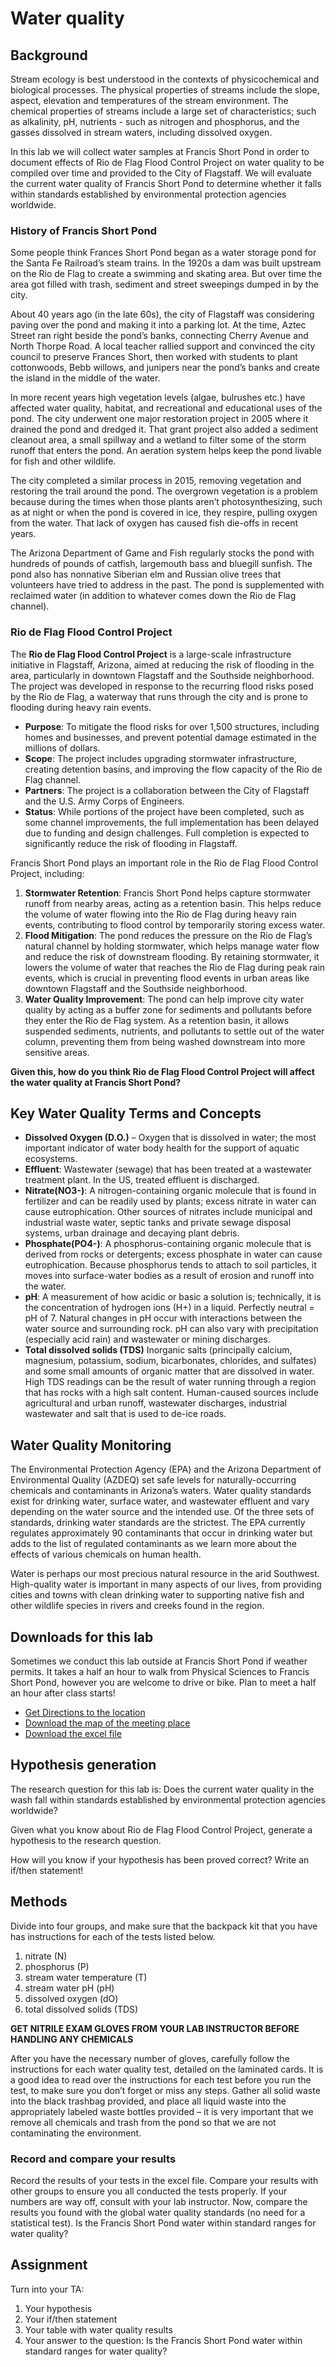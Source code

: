 # Water quality

## Background

Stream ecology is best understood in the contexts of physicochemical and biological processes.  The physical properties of streams include the slope, aspect, elevation and temperatures of the stream environment.  The chemical properties of streams include a large set of characteristics; such as alkalinity, pH, nutrients - such as nitrogen and phosphorus, and the gasses dissolved in stream waters, including dissolved oxygen. 
 
In this lab we will collect water samples at Francis Short Pond in order to document effects of Rio de Flag Flood Control Project on water quality to be compiled over time and provided to the City of Flagstaff. We will evaluate the current water quality of Francis Short Pond to determine whether it falls within standards established by environmental protection agencies worldwide.

### History of Francis Short Pond

Some people think Frances Short Pond began as a water storage pond for the Santa Fe Railroad's steam trains. In the 1920s a dam was built upstream on the Rio de Flag to create a swimming and skating area. But over time the area got filled with trash, sediment and street sweepings dumped in by the city.

About 40 years ago (in the late 60s), the city of Flagstaff was considering paving over the pond and making it into a parking lot. At the time, Aztec Street ran right beside the pond’s banks, connecting Cherry Avenue and North Thorpe Road. A local teacher rallied support and convinced the city council to preserve Frances Short, then worked with students to plant cottonwoods, Bebb willows, and junipers near the pond's banks and create the island in the middle of the water.

In more recent years high vegetation levels (algae, bulrushes etc.) have affected water quality, habitat, and recreational and educational uses of the pond. The city underwent one major restoration project in 2005 where it drained the pond and dredged it. That grant project also added a sediment cleanout area, a small spillway and a wetland to filter some of the storm runoff that enters the pond. An aeration system helps keep the pond livable for fish and other wildlife.

The city completed a similar process in 2015, removing vegetation and restoring the trail around the pond. The overgrown vegetation is a problem because during the times when those plants aren’t photosynthesizing, such as at night or when the pond is covered in ice, they respire, pulling oxygen from the water. That lack of oxygen has caused fish die-offs in recent years.

The Arizona Department of Game and Fish regularly stocks the pond with hundreds of pounds of catfish, largemouth bass and bluegill sunfish. The pond also has nonnative Siberian elm and Russian olive trees that volunteers have tried to address in the past. The pond is supplemented with reclaimed water (in addition to whatever comes down the Rio de Flag channel).

### Rio de Flag Flood Control Project

The **Rio de Flag Flood Control Project** is a large-scale infrastructure initiative in Flagstaff, Arizona, aimed at reducing the risk of flooding in the area, particularly in downtown Flagstaff and the Southside neighborhood. The project was developed in response to the recurring flood risks posed by the Rio de Flag, a waterway that runs through the city and is prone to flooding during heavy rain events.

- **Purpose**: To mitigate the flood risks for over 1,500 structures, including homes and businesses, and prevent potential damage estimated in the millions of dollars.
- **Scope**: The project includes upgrading stormwater infrastructure, creating detention basins, and improving the flow capacity of the Rio de Flag channel.
- **Partners**: The project is a collaboration between the City of Flagstaff and the U.S. Army Corps of Engineers.
- **Status**: While portions of the project have been completed, such as some channel improvements, the full implementation has been delayed due to funding and design challenges. Full completion is expected to significantly reduce the risk of flooding in Flagstaff.

Francis Short Pond plays an important role in the Rio de Flag Flood Control Project, including:

1. **Stormwater Retention**: Francis Short Pond helps capture stormwater runoff from nearby areas, acting as a retention basin. This helps reduce the volume of water flowing into the Rio de Flag during heavy rain events, contributing to flood control by temporarily storing excess water.
2. **Flood Mitigation**: The pond reduces the pressure on the Rio de Flag’s natural channel by holding stormwater, which helps manage water flow and reduce the risk of downstream flooding. By retaining stormwater, it lowers the volume of water that reaches the Rio de Flag during peak rain events, which is crucial in preventing flood events in urban areas like downtown Flagstaff and the Southside neighborhood.
3. **Water Quality Improvement**: The pond can help improve city water quality by acting as a buffer zone for sediments and pollutants before they enter the Rio de Flag system. As a retention basin, it allows suspended sediments, nutrients, and pollutants to settle out of the water column, preventing them from being washed downstream into more sensitive areas.

**Given this, how do you think Rio de Flag Flood Control Project will affect the water quality at Francis Short Pond?** 

## Key Water Quality Terms and Concepts

- **Dissolved Oxygen (D.O.)** – Oxygen that is dissolved in water; the most important indicator of water body health for the support of aquatic ecosystems. 
- **Effluent**: Wastewater (sewage) that has been treated at a wastewater treatment plant. In the US, treated effluent is discharged.
- **Nitrate(NO3-)**: A nitrogen-containing organic molecule that is found in fertilizer and can be readily used by plants; excess nitrate in water can cause eutrophication. Other sources of nitrates include municipal and industrial waste water, septic tanks and private sewage disposal systems, urban drainage and decaying plant debris.
- **Phosphate(PO4-)**: A phosphorus-containing organic molecule that is derived from rocks or detergents; excess phosphate in water can cause eutrophication. Because phosphorus tends to attach to soil particles, it moves into surface-water bodies as a result of erosion and runoff into the water. 
- **pH**: A measurement of how acidic or basic a solution is; technically, it is the concentration of hydrogen ions (H+) in a liquid. Perfectly neutral = pH of 7. Natural changes in pH occur with interactions between the water source and surrounding rock. pH can also vary with precipitation (especially acid rain) and wastewater or mining discharges. 
- **Total dissolved solids (TDS)** Inorganic salts (principally calcium, magnesium, potassium, sodium, bicarbonates, chlorides, and sulfates) and some small amounts of organic matter that are dissolved in water. High TDS readings can be the result of water running through a region that has rocks with a high salt content. Human-caused sources include agricultural and urban runoff, wastewater discharges, industrial wastewater and salt that is used to de-ice roads.

## Water Quality Monitoring

The Environmental Protection Agency (EPA) and the Arizona Department of Environmental Quality (AZDEQ) set safe levels for naturally-occurring chemicals and contaminants in Arizona’s waters.  Water quality standards exist for drinking water, surface water, and wastewater effluent and vary depending on the water source and the intended use. Of the three sets of standards, drinking water standards are the strictest.  The EPA currently regulates approximately 90 contaminants that occur in drinking water but adds to the list of regulated contaminants as we learn more about the effects of various chemicals on human health.
 
Water is perhaps our most precious natural resource in the arid Southwest.  High-quality water is important in many aspects of our lives, from providing cities and towns with clean drinking water to supporting native fish and other wildlife species in rivers and creeks found in the region.
  
## Downloads for this lab

Sometimes we conduct this lab outside at Francis Short Pond if weather permits. It takes a half an hour to walk from Physical Sciences to Francis Short Pond, however you are welcome to drive or bike. Plan to meet a half an hour after class starts!

- [Get Directions to the location](https://maps.app.goo.gl/Y7CphVYJcHtXbeJe9)
- [Download the map of the meeting place](https://drive.google.com/uc?export=download&id=1BGRB2hnSc7O_xM7g68wryQDFgTO3Sd4t)
- [Download the excel file](https://docs.google.com/spreadsheets/d/19m-QEhLQ0SBdH81q0OG5gQtrhm1Z0C8x/export?format=xlsx) 

## Hypothesis generation

The research question for this lab is: Does the current water quality in the wash fall within standards established by environmental protection agencies worldwide?

Given what you know about Rio de Flag Flood Control Project, generate a hypothesis to the research question.

How will you know if your hypothesis has been proved correct? Write an if/then statement!

## Methods  
Divide into four groups, and make sure that the backpack kit that you have has instructions for each of the tests listed below.

 1) nitrate (N)
 2) phosphorus (P)
 3) stream water temperature (T)
 4) stream water pH  (pH)
 5) dissolved oxygen (dO)
 6) total dissolved solids (TDS)

**GET NITRILE EXAM GLOVES FROM YOUR LAB INSTRUCTOR BEFORE HANDLING ANY CHEMICALS**

After you have the necessary number of gloves, carefully follow the instructions for each water quality test, detailed on the laminated cards. It is a good idea to read over the instructions for each test before you run the test, to make sure you don’t forget or miss any steps. Gather all solid waste into the black trashbag provided, and place all liquid waste into the appropriately labeled waste bottles provided – it is very important that we remove all chemicals and trash from the pond so that we are not contaminating the environment.

### Record and compare your results
Record the results of your tests in the excel file. Compare your results with other groups to ensure you all conducted the tests properly. If your numbers are way off, consult with your lab instructor. Now, compare the results you found with the global water quality standards (no need for a statistical test). Is the Francis Short Pond water within standard ranges for water quality? 

## Assignment 

Turn into your TA:

1. Your hypothesis
2. Your if/then statement
3. Your table with water quality results
4. Your answer to the question: Is the Francis Short Pond water within standard ranges for water quality? 



